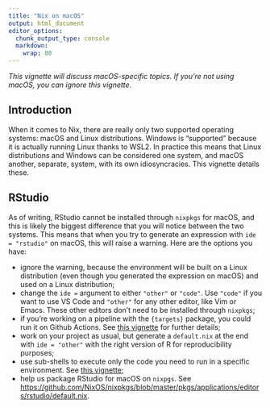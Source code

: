 ```yaml
---
title: "Nix on macOS"
output: html_document
editor_options:
  chunk_output_type: console
  markdown: 
    wrap: 80
---
```


*This vignette will discuss macOS-specific topics. If you're not using macOS, you
can ignore this vignette.*

## Introduction

When it comes to Nix, there are really only two supported operating systems: macOS
and Linux distributions. Windows is "supported" because it is actually running
Linux thanks to WSL2. In practice this means that Linux distributions and Windows
can be considered one system, and macOS another, separate, system, with its own
idiosyncracies. This vignette details these.

## RStudio

As of writing, RStudio cannot be installed through `nixpkgs` for macOS, and this
is likely the biggest difference that you will notice between the two systems.
This means that when you try to generate an expression with `ide = "rstudio"`
on macOS, this will raise a warning. Here are the options you have:

- ignore the warning, because the environment will be built on a Linux distribution (even though you generated the expression on macOS) and used on a Linux distribution;
- change the `ide =` argument to either `"other"` or `"code"`. Use `"code"` if
  you want to use VS Code and `"other"` for any other editor, like Vim or Emacs.
  These other editors don't need to be installed through `nixpkgs`;
- if you're working on a pipeline with the `{targets}` package, you could run it
  on Github Actions. See [this
  vignette](https://b-rodrigues.github.io/rix/articles/reproducible-analytical-pipelines-with-nix.html)
  for further details;
- work on your project as usual, but generate a `default.nix` at the end with
  `ide = "other"` with the right version of R for reproducibility purposes;
- use sub-shells to execute only the code you need to run in a specific
  environment. See [this
  vignette](https://b-rodrigues.github.io/rix/articles/running-r-or-shell-code-in-nix-from-r.html);
- help us package RStudio for macOS on `nixpgs`. See
  [https://github.com/NixOS/nixpkgs/blob/master/pkgs/applications/editors/rstudio/default.nix](the
  expression for RStudio).

